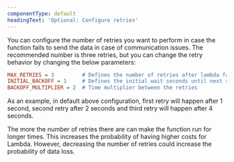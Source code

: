 ```yaml
---
componentType: default
headingText: 'Optional: Configure retries'
---
```


You can configure the number of retries you want to perform in case the function fails to send the data in case of communication issues. The recommended number is three retries, but you can change the retry behavior by changing the below parameters:

```ini
MAX_RETRIES = 3         # Defines the number of retries after lambda failure to deliver data
INITIAL_BACKOFF = 1     # Defines the initial wait seconds until next retry is executed
BACKOFF_MULTIPLIER = 2  # Time multiplier between the retries
```

As an example, in default above configuration, first retry will happen after 1 second, second retry after 2 seconds and third retry will happen after 4 seconds.

<Callout variant="tip">
  The more the number of retries there are can make the function run for longer times. This increases the probability of having higher costs for Lambda. However, decreasing the number of retries could increase the probability of data loss.
</Callout>
